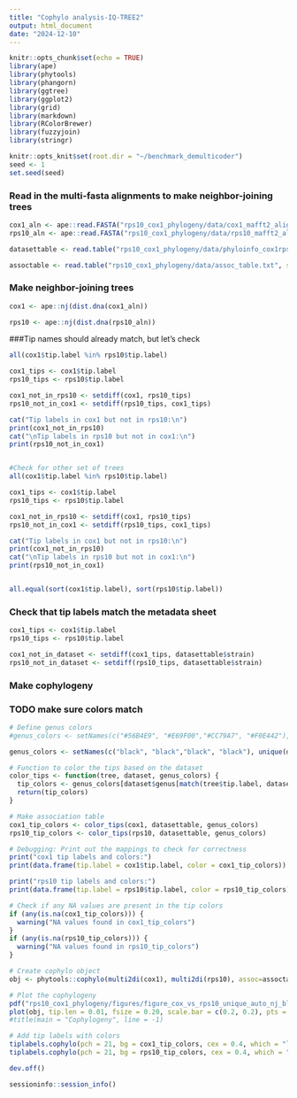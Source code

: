 ```yaml
---
title: "Cophylo analysis-IQ-TREE2"
output: html_document
date: "2024-12-10"
---
```


```r
knitr::opts_chunk$set(echo = TRUE)
library(ape)
library(phytools)
library(phangorn)
library(ggtree)
library(ggplot2)
library(grid)
library(markdown)
library(RColorBrewer)
library(fuzzyjoin)
library(stringr)

knitr::opts_knit$set(root.dir = "~/benchmark_demulticoder")
seed <- 1
set.seed(seed)
```

### Read in the multi-fasta alignments to make neighbor-joining trees
```r
cox1_aln <- ape::read.FASTA("rps10_cox1_phylogeny/data/cox1_mafft2_aligned_auto_ugenetrim.fasta")
rps10_aln <- ape::read.FASTA("rps10_cox1_phylogeny/data/rps10_mafft2_aligned_auto_ugenetrim.fasta")

datasettable <- read.table("rps10_cox1_phylogeny/data/phyloinfo_cox1rps10.txt", sep = "\t", header=T, stringsAsFactors = F, quote = "")

assoctable <- read.table("rps10_cox1_phylogeny/data/assoc_table.txt", sep = "\t", header=T, stringsAsFactors = F, quote = "")
```


### Make neighbor-joining trees
```r
cox1 <- ape::nj(dist.dna(cox1_aln))

rps10 <- ape::nj(dist.dna(rps10_aln))
```

###Tip names should already match, but let's check
```r
all(cox1$tip.label %in% rps10$tip.label)

cox1_tips <- cox1$tip.label
rps10_tips <- rps10$tip.label

cox1_not_in_rps10 <- setdiff(cox1, rps10_tips)
rps10_not_in_cox1 <- setdiff(rps10_tips, cox1_tips)

cat("Tip labels in cox1 but not in rps10:\n")
print(cox1_not_in_rps10)
cat("\nTip labels in rps10 but not in cox1:\n")
print(rps10_not_in_cox1)


#Check for other set of trees
all(cox1$tip.label %in% rps10$tip.label)

cox1_tips <- cox1$tip.label
rps10_tips <- rps10$tip.label

cox1_not_in_rps10 <- setdiff(cox1, rps10_tips)
rps10_not_in_cox1 <- setdiff(rps10_tips, cox1_tips)

cat("Tip labels in cox1 but not in rps10:\n")
print(cox1_not_in_rps10)
cat("\nTip labels in rps10 but not in cox1:\n")
print(rps10_not_in_cox1)


all.equal(sort(cox1$tip.label), sort(rps10$tip.label))
```

### Check that tip labels match the metadata sheet
```r
cox1_tips <- cox1$tip.label
rps10_tips <- rps10$tip.label

cox1_not_in_dataset <- setdiff(cox1_tips, datasettable$strain)
rps10_not_in_dataset <- setdiff(rps10_tips, datasettable$strain)
```


### Make cophylogeny
### TODO make sure colors match
```r
# Define genus colors
#genus_colors <- setNames(c("#56B4E9", "#E69F00","#CC79A7", "#F0E442"), #unique(datasettable$genus))

genus_colors <- setNames(c("black", "black","black", "black"), unique(datasettable$genus))

# Function to color the tips based on the dataset
color_tips <- function(tree, dataset, genus_colors) {
  tip_colors <- genus_colors[dataset$genus[match(tree$tip.label, dataset$strain)]]
  return(tip_colors)
}

# Make association table
cox1_tip_colors <- color_tips(cox1, datasettable, genus_colors)
rps10_tip_colors <- color_tips(rps10, datasettable, genus_colors)

# Debugging: Print out the mappings to check for correctness
print("cox1 tip labels and colors:")
print(data.frame(tip.label = cox1$tip.label, color = cox1_tip_colors))

print("rps10 tip labels and colors:")
print(data.frame(tip.label = rps10$tip.label, color = rps10_tip_colors))

# Check if any NA values are present in the tip colors
if (any(is.na(cox1_tip_colors))) {
  warning("NA values found in cox1_tip_colors")
}
if (any(is.na(rps10_tip_colors))) {
  warning("NA values found in rps10_tip_colors")
}

# Create cophylo object
obj <- phytools::cophylo(multi2di(cox1), multi2di(rps10), assoc=assoctable, rotate.multi = TRUE)

# Plot the cophylogeny
pdf("rps10_cox1_phylogeny/figures/figure_cox_vs_rps10_unique_auto_nj_black.pdf", width = 8.5, height = 11, useDingbats = FALSE)
plot(obj, tip.len = 0.01, fsize = 0.20, scale.bar = c(0.2, 0.2), pts = FALSE, link.type="curved", link.lwd=1, link.lty="solid", link.col=make.transparent("black", 0.4))
#title(main = "Cophylogeny", line = -1)

# Add tip labels with colors
tiplabels.cophylo(pch = 21, bg = cox1_tip_colors, cex = 0.4, which = "left")
tiplabels.cophylo(pch = 21, bg = rps10_tip_colors, cex = 0.4, which = "right")

dev.off()
```

```r
sessioninfo::session_info()
```